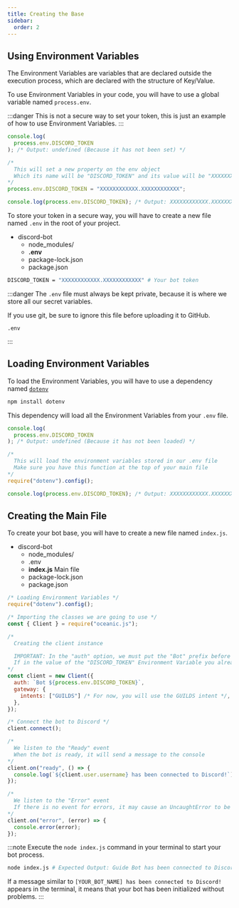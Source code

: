 ```yaml
---
title: Creating the Base
sidebar:
  order: 2
---
```



## Using Environment Variables

The Environment Variables are variables that are declared outside the execution process, which are declared with the structure of Key/Value.

To use Environment Variables in your code, you will have to use a global variable named `process.env`.

:::danger
This is not a secure way to set your token, this is just an example of how to use Environment Variables.
:::

```js title="Using process.env variable" frame="terminal"
console.log(
  process.env.DISCORD_TOKEN
); /* Output: undefined (Because it has not been set) */

/*
  This will set a new property on the env object
  Which its name will be "DISCORD_TOKEN" and its value will be "XXXXXXXXXXXX.XXXXXXXXXXXX"
*/
process.env.DISCORD_TOKEN = "XXXXXXXXXXXX.XXXXXXXXXXXX";

console.log(process.env.DISCORD_TOKEN); /* Output: XXXXXXXXXXXX.XXXXXXXXXXXX */
```

To store your token in a secure way, you will have to create a new file named `.env` in the root of your project.

<FileTree>

- discord-bot
  - node_modules/
  - **.env**
  - package-lock.json
  - package.json

</FileTree>

```bash title=".env" frame="code"
DISCORD_TOKEN = "XXXXXXXXXXXX.XXXXXXXXXXXX" # Your bot token
```

:::danger
The `.env` file must always be kept private, because it is where we store all our secret variables.

If you use git, be sure to ignore this file before uploading it to GitHub.

```text title=".gitignore" frame="code"
.env
```

:::

## Loading Environment Variables

To load the Environment Variables, you will have to use a dependency named <a href="https://www.npmjs.com/package/dotenv" target="_blank">`dotenv`</a>

```bash title="Installing Dotenv" frame="terminal"
npm install dotenv
```

This dependency will load all the Environment Variables from your `.env` file.

```js title="Using Dotenv" frame="terminal"
console.log(
  process.env.DISCORD_TOKEN
); /* Output: undefined (Because it has not been loaded) */

/*
  This will load the environment variables stored in our .env file
  Make sure you have this function at the top of your main file
*/
require("dotenv").config();

console.log(process.env.DISCORD_TOKEN); /* Output: XXXXXXXXXXXX.XXXXXXXXXXXX */
```

## Creating the Main File

To create your bot base, you will have to create a new file named `index.js`.

<FileTree>

- discord-bot
  - node_modules/
  - .env
  - **index.js** Main file
  - package-lock.json
  - package.json

</FileTree>

```js title="index.js" frame="code" "IMPORTANT" "auth: process.env.DISCORD_TOKEN"
/* Loading Environment Variables */
require("dotenv").config();

/* Importing the classes we are going to use */
const { Client } = require("oceanic.js");

/*
  Creating the client instance

  IMPORTANT: In the "auth" option, we must put the "Bot" prefix before the token, as it appears in the example
  If in the value of the "DISCORD_TOKEN" Environment Variable you already have the "Bot" prefix, you can put it as auth: process.env.DISCORD_TOKEN directly
*/
const client = new Client({
  auth: `Bot ${process.env.DISCORD_TOKEN}`,
  gateway: {
    intents: ["GUILDS"] /* For now, you will use the GUILDS intent */,
  },
});

/* Connect the bot to Discord */
client.connect();

/*
  We listen to the "Ready" event
  When the bot is ready, it will send a message to the console
*/
client.on("ready", () => {
  console.log(`${client.user.username} has been connected to Discord!`);
});

/*
  We listen to the "Error" event
  If there is no event for errors, it may cause an UncaughtError to be thrown, causing the process to die
*/
client.on("error", (error) => {
  console.error(error);
});
```

:::note
Execute the `node index.js` command in your terminal to start your bot process.

```bash title="Initializing your bot process" frame="terminal"
node index.js # Expected Output: Guide Bot has been connected to Discord!
```

If a message similar to `[YOUR_BOT_NAME] has been connected to Discord!` appears in the terminal, it means that your bot has been initialized without problems.
:::
